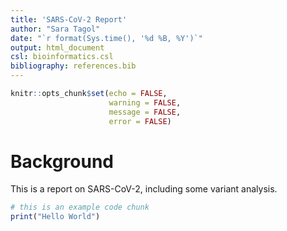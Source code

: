 ```yaml
---
title: 'SARS-CoV-2 Report'
author: "Sara Tagol"
date: "`r format(Sys.time(), '%d %B, %Y')`"
output: html_document
csl: bioinformatics.csl
bibliography: references.bib
---
```


```r
knitr::opts_chunk$set(echo = FALSE,
                      warning = FALSE,
                      message = FALSE,
                      error = FALSE)
```

# Background

This is a report on SARS-CoV-2, including some variant analysis.

```r
# this is an example code chunk
print("Hello World")
```
